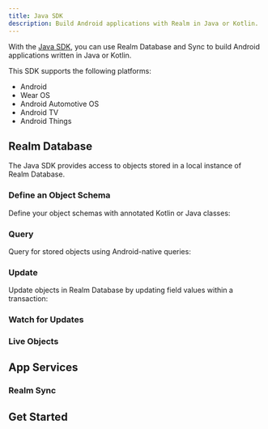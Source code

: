 ```yaml
---
title: Java SDK
description: Build Android applications with Realm in Java or Kotlin.
---
```


With the [Java SDK](https://github.com/realm/realm-java), you can use
Realm Database and Sync to build Android applications written in Java or
Kotlin.

This SDK supports the following platforms:

- Android
- Wear OS
- Android Automotive OS
- Android TV
- Android Things

## Realm Database

The Java SDK provides access to objects stored in a local
instance of Realm Database.

### Define an Object Schema

Define your object schemas with annotated Kotlin or Java classes:

### Query

Query for stored objects using Android-native queries:

### Update

Update objects in Realm Database by updating field values within a
transaction:

### Watch for Updates

### Live Objects

## App Services

### Realm Sync

## Get Started
